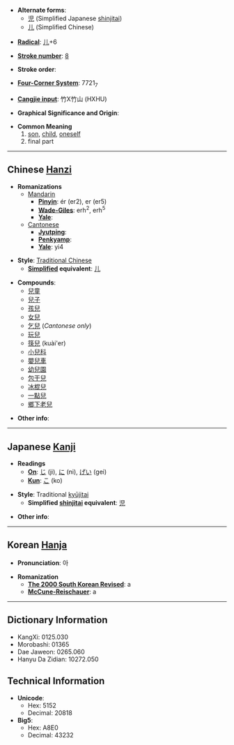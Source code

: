 * '''Alternate forms''':
**[[児]] (Simplified Japanese [[shinjitai]])
**[[儿]] (Simplified Chinese)

* '''[[Wiktionary:Chinese radical index| Radical]]''': [[Wiktionary:Chinese radical index 儿|儿]]+6

* '''[[Wiktionary:Chinese total strokes index|Stroke number]]''': [[Wiktionary:Chinese total strokes index 8|8]]

* '''Stroke order''': 

* '''[[Wiktionary:Chinese four corner index|Four-Corner System]]''': 7721<sub>7</sub>

* '''[[Wiktionary:Chinese Cangjie index|Cangjie input]]''': 竹X竹山 (HXHU)

* '''Graphical Significance and Origin''': 

* '''Common Meaning'''
*#[[son]], [[child]], [[oneself]]
*# final part

----

== Chinese [[Hanzi]] ==

* '''Romanizations'''
** [[Mandarin]]
*** '''[[Pinyin]]''': ér (er2), er (er5)
*** '''[[Wade-Giles]]''': erh<sup>2</sup>, erh<sup>5</sup>
*** '''[[Yale]]''': 
**[[Cantonese]]
***'''[[Jyutping]]''':
***'''[[Penkyamp]]''': 
***'''[[Yale]]''': yi4

* '''Style''': [[Traditional Chinese]] 
** '''[[Simplified Chinese|Simplified]] equivalent''': [[儿]]

* '''Compounds''':
**[[兒童]]
**[[兒子]]
**[[孩兒]]
**[[女兒]]
**[[乞兒]] (''Cantonese only'')
**[[玩兒]]
**[[筷兒]] (kuài'er)
**[[小兒科]]
**[[嬰兒車]]
**[[幼兒園]]
**[[包干兒]]
**[[冰棍兒]]
**[[一點兒]]
**[[鄉下老兒]]

* '''Other info''': 

----

== Japanese [[Kanji]] ==

* '''Readings'''
** '''[[On]]''': [[じ]] (ji), [[に]] (ni), [[げい]] (gei)
** '''[[Kun]]''': [[こ]] (ko)

* '''Style''': Traditional [[kyūjitai]]
** '''Simplified [[shinjitai]] equivalent''': [[児]]

* '''Other info''':

----

== Korean [[Hanja]] ==

* '''Pronunciation''': 아

* '''Romanization'''
** '''[[The 2000 South Korean Revised Romanization|The 2000 South Korean Revised]]''': a
** '''[[McCune-Reischauer]]''': a

----

== Dictionary Information ==

* KangXi: 0125.030
* Morobashi: 01365
* Dae Jaweon: 0265.060
* Hanyu Da Zidian: 10272.050

== Technical Information ==

* '''Unicode''':
** Hex: 5152
** Decimal: 20818
* '''Big5''':
** Hex: A8E0
** Decimal: 43232